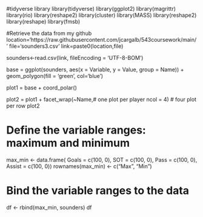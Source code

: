 #tidyverse library
library(tidyverse)
library(ggplot2)
library(magrittr)
library(rio)
library(reshape2)
library(cluster)
library(MASS) 
library(reshape2) 
library(reshape)
library(fmsb)

#Retrieve the data from my github
location='https://raw.githubusercontent.com/jcargalb/543coursework/main/'
file='sounders3.csv'
link=paste0(location,file)

sounders<-read.csv(link, fileEncoding = 'UTF-8-BOM')

base  = ggplot(sounders, 
               aes(x = Variable, 
                   y = Value, 
                   group = Name)) +
        geom_polygon(fill = 'green',
                     col='blue') 

plot1 = base + coord_polar()

plot2 = plot1 + facet_wrap(~Name,# one plot per player
                           ncol = 4) # four plot per row
plot2

# Define the variable ranges: maximum and minimum
max_min <- data.frame(
  Goals = c(100, 0), SOT = c(100, 0), Pass = c(100, 0),
  Assist = c(100, 0))
rownames(max_min) <- c("Max", "Min")

# Bind the variable ranges to the data
df <- rbind(max_min, sounders)
df